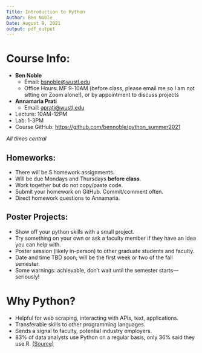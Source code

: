 ```yaml
---
Title: Introduction to Python
Author: Ben Noble
Date: August 9, 2021
output: pdf_output
---
```


# Course Info:

- **Ben Noble**
	- Email: [bsnoble@wustl.edu](bsnoble@wustl.edu)
	- Office Hours: MF 9-10AM (before class, please email me so I am not sitting on Zoom alone!), or by appointment to discuss projects

- **Annamaria Prati**
	- Email: [aprati@wustl.edu](aprati@wustl.edu)

- Lecture: 10AM-12PM 
- Lab: 1-3PM
- Course GitHub: [https://github.com/bennoble/python_summer2021](https://github.com/bennoble/python_summer2021)

*All times central*

## Homeworks:

- There will be 5 homework assignments.
- Will be due Mondays and Thursdays **before class**.
- Work together but do not copy/paste code.
- Submit your homework on GitHub. Commit/comment often.
- Direct homework questions to Annamaria.

## Poster Projects:

- Show off your python skills with a small project.
- Try something on your own or ask a faculty member if they have an idea you can help with.
- Poster session (likely in-person) to other graduate students and faculty.
- Date and time TBD soon; will be the first week or two of the fall semester.
- Some warnings: achievable, don't wait until the semester starts—seriously!

# Why Python?

- Helpful for web scraping, interacting with APIs, text, applications.
- Transferable skills to other programming languages.
- Sends a signal to faculty, potential industry employers.
- 83% of data analysts use Python on a regular basis, only 36% said they use R. [(Source)](http://bit.ly/2XQQe8c)

